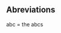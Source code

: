 

:::{.unnumbered .unlisted}

# Abreviations  {-}


abc = the abcs 


:::


\cleardoublepage
\pagenumbering{arabic}
\markright{\thepage}
\newpage
\pagenumbering{arabic}